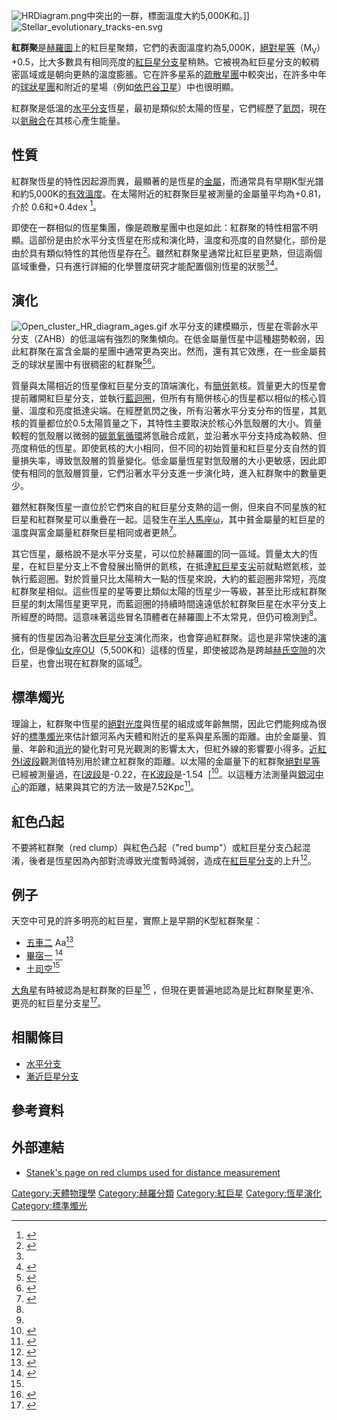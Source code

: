 {{noteTA
|1=zh:水平分支; zh-hans:水平分支; zh-hant:水平分支;
|2=Zh:紅群聚;zh-hant:紅群聚; zh-hans:红团簇星;
}}

{{short description|赫羅圖中溫度大約在5,000K，絕對星等+0.5等的紅巨星聚類。}}
[[File:HRDiagram.png|thumb]]中突出的一群，標面溫度大約5,000K和{{solar luminosity|75}}。]]
[[Image:Stellar_evolutionary_tracks-en.svg|thumb]]

'''紅群聚'''是[[赫羅圖|赫羅圖]]上的紅巨星聚類，它們的表面溫度約為5,000K，[[絕對星等|絕對星等]]（M<sub>V</sub>）+0.5，比大多數具有相同亮度的[[紅巨星分支|紅巨星分支]]星稍熱。它被視為紅巨星分支的較稠密區域或是朝向更熱的溫度膨脹。它在許多星系的[[疏散星團|疏散星團]]中較突出，在許多中年的[[球狀星團|球狀星團]]和附近的星場（例如[[依巴谷卫星|依巴谷卫星]]）中也很明顯。

紅群聚是低溫的[[水平分支|水平分支]]恆星，最初是類似於太陽的恆星，它們經歷了[[氦閃|氦閃]]，現在以[[氦融合|氦融合]]在其核心產生能量。

== 性質 ==
紅群聚恆星的特性因起源而異，最顯著的是恆星的[[金屬量|金屬]]，而通常具有早期K型光譜和約5,000K的[[有效溫度|有效溫度]]。在太陽附近的紅群聚巨星被測量的金屬量平均為+0.81，介於 0.6和+0.4dex
<ref name=soubirain>{{cite journal|doi=10.1051/0004-6361:20021615|title=Vertical distribution of Galactic disk stars|journal=Astronomy and Astrophysics|volume=398|pages=141–151|year=2003|last1=Soubiran|first1=C.|last2=Bienaymé|first2=O.|last3=Siebert|first3=A.|arxiv = astro-ph/0210628 |bibcode = 2003A&A...398..141S }}</ref>。

即使在一群相似的恆星集團，像是疏散星團中也是如此：紅群聚的特性相當不明顯。這部份是由於水平分支恆星在形成和演化時，溫度和亮度的自然變化，部份是由於具有類似特性的其他恆星存在<ref name=girardi>{{cite journal|bibcode=1999MNRAS.308..818G|arxiv=astro-ph/9901319|title=A secondary clump of red giant stars: Why and where|journal=Monthly Notices of the Royal Astronomical Society|volume=308|issue=3|pages=818–832|last1=Girardi|first1=Léo|year=1999|doi=10.1046/j.1365-8711.1999.02746.x}}</ref>。雖然紅群聚星通常比紅巨星更熱，但這兩個區域重疊，只有進行詳細的化學豐度研究才能配置個別恆星的狀態<ref name=ree/><ref name=nataf>{{cite journal|bibcode=2010ApJ...721L..28N|arxiv=1007.5065|title=The Split Red Clump of the Galactic Bulge from OGLE-III|journal=The Astrophysical Journal Letters|volume=721|issue=1|pages=L28–L32|last1=Nataf|first1=D. M.|last2=Udalski|first2=A.|last3=Gould|first3=A.|last4=Fouqué|first4=P.|last5=Stanek|first5=K. Z.|year=2010|doi=10.1088/2041-8205/721/1/L28}}</ref>。

== 演化 ==
{{main article|水平分支}}
[[File:Open_cluster_HR_diagram_ages.gif|thumb]]
水平分支的建模顯示，恆星在零齡水平分支（ZAHB）的低溫端有強烈的聚集傾向。在低金屬量恆星中這種趨勢較弱，因此紅群聚在富含金屬的星團中通常更為突出。然而，還有其它效應，在一些金屬貧乏的球狀星團中有很稠密的紅群聚<ref name=zhao>{{cite journal|bibcode=2001ApJ...551L..85Z|title=High-Resolution Spectroscopic Observations of Hipparcos Red Clump Giants: Metallicity and Mass Determinations|journal=The Astrophysical Journal|volume=551|issue=1|pages=L85|last1=Zhao|first1=G.|last2=Qiu|first2=H. M.|last3=Mao|first3=Shude|year=2001|doi=10.1086/319832}}</ref><ref name=dantona>{{cite journal|bibcode=2004ApJ...611..871D|arxiv=astro-ph/0405016|title=The Early Evolution of Globular Clusters: The Case of NGC 2808|journal=The Astrophysical Journal|volume=611|issue=2|pages=871–880|last1=d'Antona|first1=Francesca|last2=Caloi|first2=Vittoria|year=2004|doi=10.1086/422334}}</ref>。

質量與太陽相近的恆星像紅巨星分支的頂端演化，有[[簡併態物質|簡併]]氦核。質量更大的恆星會提前離開紅巨星分支，並執行[[藍迴圈|藍迴圈]]，但所有有簡併核心的恆星都以相似的核心質量、溫度和亮度抵達尖端。在經歷氦閃之後，所有沿著水平分支分布的恆星，其氦核的質量都位於0.5太陽質量之下，其特性主要取決於核心外氫殼層的大小。質量較輕的氫殼層以微弱的[[碳氮氧循環|碳氮氧循環]]將氫融合成氦，並沿著水平分支持成為較熱、但亮度稍低的恆星。即使氦核的大小相同，但不同的初始質量和紅巨星分支自然的質量損失率，導致氫殼層的質量變化。低金屬量恆星對氫殼層的大小更敏感，因此即使有相同的氫殼層質量，它們沿著水平分支進一步演化時，進入紅群聚中的數量更少。

雖然紅群聚恆星一直位於它們來自的紅巨星分支熱的這一側，但來自不同星族的紅巨星和紅群聚星可以重疊在一起。這發生在[[半人馬座ω|半人馬座ω]]，其中貧金屬量的紅巨星的溫度與富金屬量紅群聚巨星相同或者更熱<ref name=ree>{{cite journal|bibcode=2002ASPC..265..101R|title=Synthetic Color-Magnitude Diagrams for ω Centauri and Other Massive Globular Clusters with Multiple Populations|journal=Omega Centauri|volume=265|pages=101|last1=Ree|first1=C. H.|last2=Yoon|first2=S.-J.|last3=Rey|first3=S.-C.|last4=Lee|first4=Y.-W.|year=2002|arxiv = astro-ph/0110689 }}</ref>。

其它恆星，嚴格說不是水平分支星，可以位於赫羅圖的同一區域。質量太大的恆星，在紅巨星分支上不會發展出簡併的氦核，在抵達[[紅巨星支尖|紅巨星支尖]]前就點燃氦核，並執行藍迴圈。對於質量只比太陽稍大一點的恆星來說，大約{{solar mass|2}}的藍迴圈非常短，亮度紅群聚星相似。這些恆星的星等要比類似太陽的恆星少一等級，甚至比形成紅群聚巨星的刺太陽恆星更罕見，而藍迴圈的持續時間遠遠低於紅群聚巨星在水平分支上所經歷的時間。這意味著這些冒名頂體者在赫羅圖上不太常見，但仍可檢測到<ref name=girardi/>。

擁有{{solar mass|2 - 3}}的恆星因為沿著[[次巨星#次巨星分支|次巨星分支]]演化而來，也會穿過紅群聚。這也是非常快速的[[恆星演化|演化]]，但是像[[仙女座OU|仙女座OU]]（5,500K和{{solar luminosity|100}}）這樣的恆星，即使被認為是跨越[[赫氏空隙|赫氏空隙]]的次巨星，也會出現在紅群聚的區域<ref name=girardi/>。

== 標準燭光 ==
理論上，紅群聚中恆星的[[光度|絕對光度]]與恆星的組成或年齡無關，因此它們能夠成為很好的[[標準燭光|標準燭光]]來估計銀河系內天體和附近的星系與星系團的距離。由於金屬量、質量、年齡和[[消光|消光]]的變化對可見光觀測的影響太大，但紅外線的影響要小得多。[[紅外線|近紅外]][[測光系統|I波段]]觀測值特別用於建立紅群聚的距離。以太陽的金屬量下的紅群聚[[絕對星等|絕對星等]]已經被測量過，在[[UBV測光系統|I波段]]是-0.22，在[[K波段|K波段]]是-1.54  [<ref name=groenewegen>{{cite journal|doi=10.1051/0004-6361:200810201|title=The red clump absolute magnitude based on revised Hipparcos parallaxes|journal=Astronomy and Astrophysics|volume=488|issue=3|pages=935–941|year=2008|last1=Groenewegen|first1=M. A. T.|arxiv = 0807.2764 |bibcode = 2008A&A...488..935G }}</ref>。以這種方法測量與[[銀心|銀河中心]]的距離，結果與其它的方法一致是7.52Kpc<ref name=nishiyama>{{cite journal|bibcode=2006ApJ...647.1093N|arxiv=astro-ph/0607408|title=The Distance to the Galactic Center Derived from Infrared Photometry of Bulge Red Clump Stars|journal=The Astrophysical Journal|volume=647|issue=2|pages=1093–1098|last1=Nishiyama|first1=Shogo|last2=Nagata|first2=Tetsuya|last3=Sato|first3=Shuji|last4=Kato|first4=Daisuke|last5=Nagayama|first5=Takahiro|last6=Kusakabe|first6=Nobuhiko|last7=Matsunaga|first7=Noriyuki|last8=Naoi|first8=Takahiro|last9=Sugitani|first9=Koji|last10=Tamura|first10=Motohide|year=2006|doi=10.1086/505529}}</ref>。

== 紅色凸起 ==
不要將紅群聚（red clump）與紅色凸起（"red bump"）或紅巨星分支凸起混淆，後者是恆星因為內部對流導致光度暫時減弱，造成在[[紅巨星分支|紅巨星分支]]的上升<ref name=alves>{{cite journal|bibcode=1999ApJ...511..225A|title=The Age-dependent Luminosities of the Red Giant Branch Bump, Asymptotic Giant Branch Bump, and Horizontal Branch Red Clump|journal=The Astrophysical Journal|volume=511|issue=1|pages=225–234|last1=Alves|first1=David R.|last2=Sarajedini|first2=Ata|year=1999|doi=10.1086/306655|arxiv = astro-ph/9808253 }}</ref>。

== 例子 ==
天空中可見的許多明亮的紅巨星，實際上是早期的K型紅群聚星： 

* [[五車二|五車二]] Aa<ref name=ayres>{{cite journal|bibcode=1998ApJ...496..428A|title=The Coronae of Moderate-Mass Giants in the Hertzsprung Gap and the Clump|journal=The Astrophysical Journal|volume=496|issue=1|pages=428–448|last1=Ayres|first1=Thomas R.|last2=Simon|first2=Theodore|last3=Stern|first3=Robert A.|last4=Drake|first4=Stephen A.|last5=Wood|first5=Brian E.|last6=Brown|first6=Alexander|year=1998|doi=10.1086/305347}}</ref>
* [[畢宿一|畢宿一]] <ref>{{cite journal | title=A Planetary Companion to the Hyades Giant ε Tauri | last1=Sato | first1=Bun'ei | last2=Izumiura | first2=Hideyuki | last3=Toyota | first3=Eri | last4=Kambe | first4=Eiji | last5=Takeda | first5=Yoichi | last6=Masuda | first6=Seiji | last7=Omiya | first7=Masashi | last8=Murata | first8=Daisuke | last9=Itoh | first9=Yoichi | display-authors=1 | journal=The Astrophysical Journal | volume=661 | issue=1 | pages=527–531 | year=2007 | bibcode=2007ApJ...661..527S | doi=10.1086/513503 }}</ref>
* [[土司空|土司空]]<ref name=ayres/>

[[大角星|大角星]]有時被認為是紅群聚的巨星<ref name=maeckle>{{cite journal|bibcode=1975A&A....38..239M|title=A model-atmosphere analysis of the spectrum of Arcturus|url=https://archive.org/details/sim_astronomy-and-astrophysics_1975-01_38_2/page/239|journal=Astronomy and Astrophysics|volume=38|pages=239|last1=Maeckle|first1=R.|last2=Holweger|first2=H.|last3=Griffin|first3=R.|last4=Griffin|first4=R.|year=1975}}</ref> ，但現在更普遍地認為是比紅群聚星更冷、更亮的紅巨星分支星<ref name=ramirez>{{cite journal|bibcode=2011ApJ...743..135R|arxiv=1109.4425|title=Fundamental Parameters and Chemical Composition of Arcturus|journal=The Astrophysical Journal|volume=743|issue=2|pages=135|last1=Ramírez|first1=I.|last2=Allende Prieto|first2=C.|year=2011|doi=10.1088/0004-637X/743/2/135}}</ref>。

== 相關條目 ==
*[[水平分支|水平分支]]
*[[漸近巨星分支|漸近巨星分支]]

== 參考資料 ==
{{Reflist}}

== 外部連結 ==
*[http://www.astronomy.ohio-state.edu/~kstanek/CfA/RedClump/ Stanek's page on red clumps used for distance measurement]

{{恆星}}

[[Category:天體物理學|Category:天體物理學]]
[[Category:赫羅分類|Category:赫羅分類]]
[[Category:紅巨星|Category:紅巨星]]
[[Category:恆星演化|Category:恆星演化]]
[[Category:標準燭光|Category:標準燭光]]